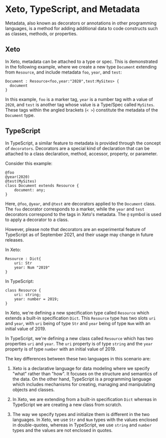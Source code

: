 # Xeto, TypeScript, and Metadata

Metadata, also known as decorators or annotations in other programming languages, is a method for adding additional data to code constructs such as classes, methods, or properties.

## Xeto

In Xeto, metadata can be attached to a type or spec. This is demonstrated in the following example, where we create a new type `Document` extending from `Resource`, and include metadata `foo`, `year`, and `test`:

```
Document : Resource<foo,year:"2020",test:MySites> {
  document
}
```

In this example, `foo` is a marker tag, `year` is a number tag with a value of `2020`, and `test` is another tag whose value is a Type/Spec called `MySites`. These tags within the angled brackets (`< >`) constitute the metadata of the `Document` type.

## TypeScript

In TypeScript, a similar feature to metadata is provided through the concept of `decorators`. Decorators are a special kind of declaration that can be attached to a class declaration, method, accessor, property, or parameter.

Consider this example:

```
@foo
@year(2020)
@test(MySites)
class Document extends Resource {
    document: any;
}
```

Here, `@foo`, `@year`, and `@test` are decorators applied to the `Document` class. The `foo` decorator corresponds to a marker, while the `year` and `test` decorators correspond to the tags in Xeto's metadata. The `@` symbol is used to apply a decorator to a class.

However, please note that decorators are an experimental feature of TypeScript as of September 2021, and their usage may change in future releases.


In Xeto:

```
Resource : Dict{
    uri: Str
    year: Num "2019"   
}
```

In TypeScript:

```
class Resource {
    uri: string;
    year: number = 2019;
}
```

In Xeto, we're defining a new specification type called `Resource` which extends a built-in specification `Dict`. This `Resource` type has two slots `uri` and `year`, with `uri` being of type `Str` and `year` being of type `Num` with an initial value of 2019. 

In TypeScript, we're defining a new class called `Resource` which has two properties `uri` and `year`. The `uri` property is of type `string` and the `year` property is of type `number` with an initial value of 2019.

The key differences between these two languages in this scenario are:

1. Xeto is a declarative language for data modeling where we specify "what" rather than "how". It focuses on the structure and semantics of the data. On the other hand, TypeScript is a programming language which includes mechanisms for creating, managing and manipulating objects and classes.

2. In Xeto, we are extending from a built-in specification `Dict` whereas in TypeScript we are creating a new class from scratch.

3. The way we specify types and initialize them is different in the two languages. In Xeto, we use `Str` and `Num` types with the values enclosed in double-quotes, whereas in TypeScript, we use `string` and `number` types and the values are not enclosed in quotes.
